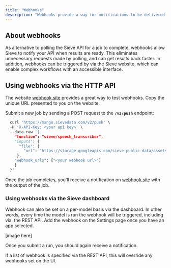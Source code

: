 ```yaml
---
title: "Webhooks"
description: "Webhooks provide a way for notifications to be delivered to an external web server when a Sieve job completes."
---
```


## **About webhooks**

As alternative to polling the Sieve API for a job to complete, webhooks allow Sieve to notify your API when results are ready. This eliminates unnecessary requests made by polling, and can get results back faster. In addition, webhooks can be triggered by via the Sieve website, which can enable complex workflows with an accessible interface.

## **Using webhooks via the HTTP API**

The website [webhook.site](https://webhook.site/) provides a great way to test webhooks. Copy the unique URL presented to you on the website.

Submit a new job by sending a POST request to the **`/v2/push`** endpoint:

```python
  curl 'https://mango.sievedata.com/v2/push' \
  -H 'X-API-Key: <your api key>' \
  --data-raw '{
    "function": "sieve/speech_transcriber",
    "inputs": {
      "file": {
        "url": "https://storage.googleapis.com/sieve-public-data/assets/dub.m4a"
     },
    "webhook_urls": ["<your webhook url>"]
    }
  }'
```

Once the job completes, you'll receive a notification on [webhook.site](https://webhook.site/) with the output of the job.

### **Using webhooks via the Sieve dashboard**

Webhook can also be set on a per-model basis via the dashboard. In other words, every time the model is run the webhook will be triggered, including via. the REST API. Add the webhook on the Settings page once you have an app selected.

[image here]

Once you submit a run, you should again receive a notification.

<Warning>If a list of webhook is specified via the REST API, this will override any webhooks set on the UI.</Warning>
